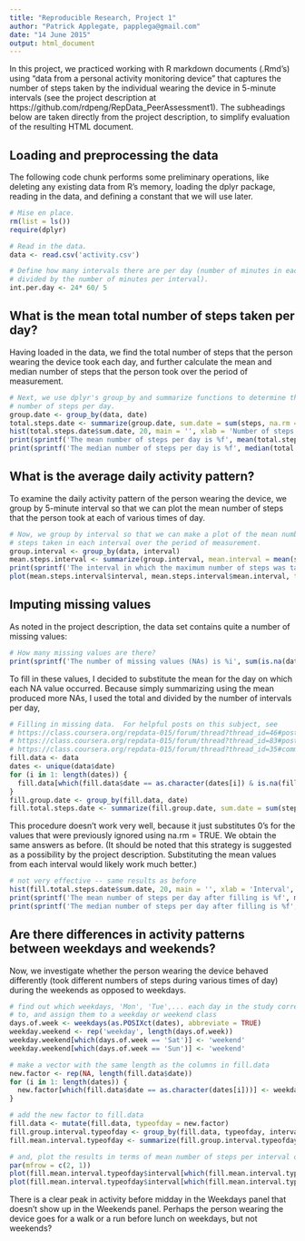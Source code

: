 ```yaml
---
title: "Reproducible Research, Project 1"
author: "Patrick Applegate, papplega@gmail.com"
date: "14 June 2015"
output: html_document
---
```


In this project, we practiced working with R markdown documents (.Rmd's) using "data from a personal activity monitoring device" that captures the number of steps taken by the individual wearing the device in 5-minute intervals (see the project description at https://github.com/rdpeng/RepData_PeerAssessment1).  The subheadings below are taken directly from the project description, to simplify evaluation of the resulting HTML document.  

## Loading and preprocessing the data

The following code chunk performs some preliminary operations, like deleting any existing data from R's memory, loading the dplyr package, reading in the data, and defining a constant that we will use later.  

```r
# Mise en place.  
rm(list = ls())
require(dplyr)

# Read in the data.  
data <- read.csv('activity.csv')

# Define how many intervals there are per day (number of minutes in each day
# divided by the number of minutes per interval).  
int.per.day <- 24* 60/ 5
```

## What is the mean total number of steps taken per day?

Having loaded in the data, we find the total number of steps that the person wearing the device took each day, and further calculate the mean and median number of steps that the person took over the period of measurement.  

```r
# Next, we use dplyr's group_by and summarize functions to determine the total 
# number of steps per day.  
group.date <- group_by(data, date)
total.steps.date <- summarize(group.date, sum.date = sum(steps, na.rm = TRUE))
hist(total.steps.date$sum.date, 20, main = '', xlab = 'Number of steps', ylab = 'Number of intervals')
print(sprintf('The mean number of steps per day is %f', mean(total.steps.date$sum.date)))
print(sprintf('The median number of steps per day is %f', median(total.steps.date$sum.date)))
```

## What is the average daily activity pattern?

To examine the daily activity pattern of the person wearing the device, we group by 5-minute interval so that we can plot the mean number of steps that the person took at each of various times of day.  

```r
# Now, we group by interval so that we can make a plot of the mean number of 
# steps taken in each interval over the period of measurement.  
group.interval <- group_by(data, interval)
mean.steps.interval <- summarize(group.interval, mean.interval = mean(steps, na.rm = TRUE))
print(sprintf('The interval in which the maximum number of steps was taken, on average, was %i', as.numeric(mean.steps.interval[which(mean.steps.interval$mean.interval == max(mean.steps.interval$mean.interval)), 1])))
plot(mean.steps.interval$interval, mean.steps.interval$mean.interval, type = 'l', xlab = 'Interval', ylab = 'Mean number of steps')
```

## Imputing missing values

As noted in the project description, the data set contains quite a number of missing values: 

```r
# How many missing values are there?  
print(sprintf('The number of missing values (NAs) is %i', sum(is.na(data$steps))))
```

To fill in these values, I decided to substitute the mean for the day on which each NA value occurred.  Because simply summarizing using the mean produced more NAs, I used the total and divided by the number of intervals per day, 

```r
# Filling in missing data.  For helpful posts on this subject, see
# https://class.coursera.org/repdata-015/forum/thread?thread_id=46#post-197
# https://class.coursera.org/repdata-015/forum/thread?thread_id=83#post-347
# https://class.coursera.org/repdata-015/forum/thread?thread_id=35#comment-232
fill.data <- data
dates <- unique(data$date)
for (i in 1: length(dates)) {
  fill.data[which(fill.data$date == as.character(dates[i]) & is.na(fill.data$steps)), 1] <- total.steps.date[total.steps.date$date == as.character(dates[i]), 2]/ int.per.day
}
fill.group.date <- group_by(fill.data, date)
fill.total.steps.date <- summarize(fill.group.date, sum.date = sum(steps, na.rm = TRUE))
```

This procedure doesn't work very well, because it just substitutes 0's for the values that were previously ignored using na.rm = TRUE.  We obtain the same answers as before.  (It should be noted that this strategy is suggested as a possibility by the project description.  Substituting the mean values from each interval would likely work much better.)  

```r
# not very effective -- same results as before
hist(fill.total.steps.date$sum.date, 20, main = '', xlab = 'Interval', ylab = 'Mean number of steps')
print(sprintf('The mean number of steps per day after filling is %f', mean(fill.total.steps.date$sum.date)))
print(sprintf('The median number of steps per day after filling is %f', median(fill.total.steps.date$sum.date)))
```

## Are there differences in activity patterns between weekdays and weekends?

Now, we investigate whether the person wearing the device behaved differently (took different numbers of steps during various times of day) during the weekends as opposed to weekdays.  

```r
# find out which weekdays, 'Mon', 'Tue',... each day in the study corresponds 
# to, and assign them to a weekday or weekend class
days.of.week <- weekdays(as.POSIXct(dates), abbreviate = TRUE)
weekday.weekend <- rep('weekday', length(days.of.week))
weekday.weekend[which(days.of.week == 'Sat')] <- 'weekend'
weekday.weekend[which(days.of.week == 'Sun')] <- 'weekend'

# make a vector with the same length as the columns in fill.data
new.factor <- rep(NA, length(fill.data$date))
for (i in 1: length(dates)) {
  new.factor[which(fill.data$date == as.character(dates[i]))] <- weekday.weekend[i]
}

# add the new factor to fill.data
fill.data <- mutate(fill.data, typeofday = new.factor)
fill.group.interval.typeofday <- group_by(fill.data, typeofday, interval)
fill.mean.interval.typeofday <- summarize(fill.group.interval.typeofday, mean.steps = mean(steps))

# and, plot the results in terms of mean number of steps per interval on weekdays
par(mfrow = c(2, 1))
plot(fill.mean.interval.typeofday$interval[which(fill.mean.interval.typeofday$typeofday == 'weekday')], fill.mean.interval.typeofday$mean.steps[which(fill.mean.interval.typeofday$typeofday == 'weekday')], type = 'l', ylim = c(0, 200), main = 'Weekdays', xlab = 'Interval', ylab = 'Number of steps')
plot(fill.mean.interval.typeofday$interval[which(fill.mean.interval.typeofday$typeofday == 'weekend')], fill.mean.interval.typeofday$mean.steps[which(fill.mean.interval.typeofday$typeofday == 'weekend')], type = 'l', ylim = c(0, 200), main = 'Weekends', xlab = 'Interval', ylab = 'Number of steps')

```

There is a clear peak in activity before midday in the Weekdays panel that doesn't show up in the Weekends panel.  Perhaps the person wearing the device goes for a walk or a run before lunch on weekdays, but not weekends?  